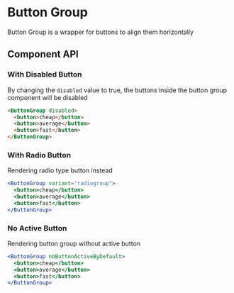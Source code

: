 

# Button Group

Button Group is a wrapper for buttons to align them horizontally

<Canvas>
  <Story id="ui-components-ui-button-group-button-group-stories-js--default-story" />
</Canvas>

## Component API

<ArgsTable of={ButtonGroup} />

### With Disabled Button

By changing the `disabled` value to true, the buttons inside the button group component will be disabled

```html
<ButtonGroup disabled>
  <button>cheap</button>
  <button>average</button>
  <button>fast</button>
</ButtonGroup>
```

<Canvas>
  <Story id="ui-components-ui-button-group-button-group-stories-js--with-disabled-button" />
</Canvas>

### With Radio Button

Rendering radio type button instead

```jsx
<ButtonGroup variant="radiogroup">
  <button>cheap</button>
  <button>average</button>
  <button>fast</button>
</ButtonGroup>
```

<Canvas>
  <Story id="ui-components-ui-button-group-button-group-stories-js--with-radio-button" />
</Canvas>

### No Active Button

Rendering button group without active button

```jsx
<ButtonGroup noButtonActiveByDefault>
  <button>cheap</button>
  <button>average</button>
  <button>fast</button>
</ButtonGroup>
```

<Canvas>
  <Story id="ui-components-ui-button-group-button-group-stories-js--no-active-button" />
</Canvas>
